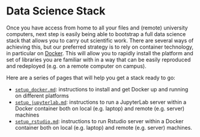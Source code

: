 # Data Science Stack

Once you have access from home to all your files and (remote) university computers, next step is easily being able to bootstrap a full data science stack that allows you to carry out scientific work. There are several ways of achieving this, but our preferred strategy is to rely on container technology, in particular on [Docker](https://www.docker.com/). This will allow you to rapidly install the platform and set of libraries you are familiar with in a way that can be easily reproduced and redeployed (e.g. on a remote computer on campus).

Here are a series of pages that will help you get a stack ready to go:

- [`setup_docker.md`](06_docker.md): instructions to install and get Docker
  up and running on different platforms
- [`setup_jupyterlab.md`](07_jupyterlab.md): instructions to run a JupyterLab server within a Docker container both on local (e.g. laptop) and remote (e.g. server) machines
- [`setup_rstudio.md`](08_RStudio.md): instructions to run Rstudio server within a Docker container both on local (e.g. laptop) and remote (e.g. server) machines.


